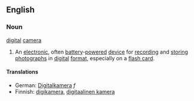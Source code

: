 == English ==
=== Noun ===
[[digital]] [[camera]]

# An [[electronic]], often [[battery]]-[[power]]ed [[device]] for [[record]]ing and [[store|storing]] [[photographs]] in [[digital]] [[format]], especially on a [[flash card]].

==== Translations ====

* German: [[Digitalkamera]] ''f''
* Finnish: [[digikamera]], [[digitaalinen kamera]]